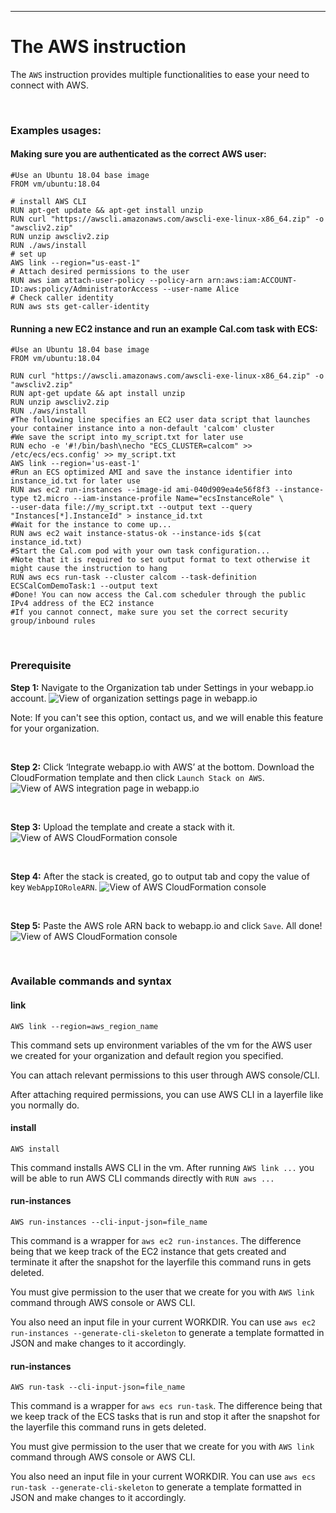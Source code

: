 ---
<div className="section-spacing"></div>

# The AWS instruction

The `AWS` instruction provides multiple functionalities to ease your need to connect with AWS.

<br />

### Examples usages:

#### Making sure you are authenticated as the correct AWS user:

```Layerfile
#Use an Ubuntu 18.04 base image
FROM vm/ubuntu:18.04

# install AWS CLI
RUN apt-get update && apt-get install unzip
RUN curl "https://awscli.amazonaws.com/awscli-exe-linux-x86_64.zip" -o "awscliv2.zip"
RUN unzip awscliv2.zip
RUN ./aws/install
# set up
AWS link --region="us-east-1"
# Attach desired permissions to the user
RUN aws iam attach-user-policy --policy-arn arn:aws:iam:ACCOUNT-ID:aws:policy/AdministratorAccess --user-name Alice
# Check caller identity
RUN aws sts get-caller-identity
```

#### Running a new EC2 instance and run an example Cal.com task with ECS:

```Layerfile
#Use an Ubuntu 18.04 base image
FROM vm/ubuntu:18.04

RUN curl "https://awscli.amazonaws.com/awscli-exe-linux-x86_64.zip" -o "awscliv2.zip"
RUN apt-get update && apt install unzip
RUN unzip awscliv2.zip
RUN ./aws/install
#The following line specifies an EC2 user data script that launches your container instance into a non-default 'calcom' cluster
#We save the script into my_script.txt for later use
RUN echo -e '#!/bin/bash\necho "ECS_CLUSTER=calcom" >> /etc/ecs/ecs.config' >> my_script.txt
AWS link --region='us-east-1'
#Run an ECS optimized AMI and save the instance identifier into instance_id.txt for later use
RUN aws ec2 run-instances --image-id ami-040d909ea4e56f8f3 --instance-type t2.micro --iam-instance-profile Name="ecsInstanceRole" \
--user-data file://my_script.txt --output text --query "Instances[*].InstanceId" > instance_id.txt
#Wait for the instance to come up...
RUN aws ec2 wait instance-status-ok --instance-ids $(cat instance_id.txt)
#Start the Cal.com pod with your own task configuration...
#Note that it is required to set output format to text otherwise it might cause the instruction to hang
RUN aws ecs run-task --cluster calcom --task-definition ECSCalComDemoTask:1 --output text
#Done! You can now access the Cal.com scheduler through the public IPv4 address of the EC2 instance
#If you cannot connect, make sure you set the correct security group/inbound rules
```

<br />

### Prerequisite

**Step 1:** Navigate to the Organization tab under Settings in your webapp.io account.
![View of organization settings page in webapp.io](/docs/resources/aws_1.png)

Note: If you can't see this option, contact us, and we will enable this feature for your organization.

<br />

<div className="section-spacing"></div>

**Step 2:** Click ‘Integrate webapp.io with AWS’ at the bottom. Download the CloudFormation template and then click `Launch Stack on AWS`.
![View of AWS integration page in webapp.io](/docs/resources/aws_2.png)

<br />

<div className="section-spacing"></div>

**Step 3:** Upload the template and create a stack with it.
![View of AWS CloudFormation console](/docs/resources/aws_3.png)

<br />

<div className="section-spacing"></div>

**Step 4:** After the stack is created, go to output tab and copy the value of key `WebAppIORoleARN`.
![View of AWS CloudFormation console](/docs/resources/aws_4.png)

<br />

<div className="section-spacing"></div>

**Step 5:** Paste the AWS role ARN back to webapp.io and click `Save`. All done!
![View of AWS CloudFormation console](/docs/resources/aws_5.png)

<br />

<div className="section-spacing"></div>

### Available commands and syntax

#### link

`AWS link --region=aws_region_name`

This command sets up environment variables of the vm for the AWS user we created for your organization and default region you specified.

You can attach relevant permissions to this user through AWS console/CLI.

After attaching required permissions, you can use AWS CLI in a layerfile like you normally do.

#### install

`AWS install`

This command installs AWS CLI in the vm. After running `AWS link ...` you will be able to run AWS CLI commands directly with `RUN aws ...`

#### run-instances

`AWS run-instances --cli-input-json=file_name`

This command is a wrapper for `aws ec2 run-instances`. The difference being that we keep track of the EC2 instance that gets created and terminate it after the snapshot for the layerfile this command runs in gets deleted.

You must give permission to the user that we create for you with `AWS link` command through AWS console or AWS CLI.

You also need an input file in your current WORKDIR. You can use `aws ec2 run-instances --generate-cli-skeleton` to generate a template formatted in JSON and make changes to it accordingly.

#### run-instances

`AWS run-task --cli-input-json=file_name`

This command is a wrapper for `aws ecs run-task`. The difference being that we keep track of the ECS tasks that is run and stop it after the snapshot for the layerfile this command runs in gets deleted.

You must give permission to the user that we create for you with `AWS link` command through AWS console or AWS CLI.

You also need an input file in your current WORKDIR. You can use `aws ecs run-task --generate-cli-skeleton` to generate a template formatted in JSON and make changes to it accordingly.
